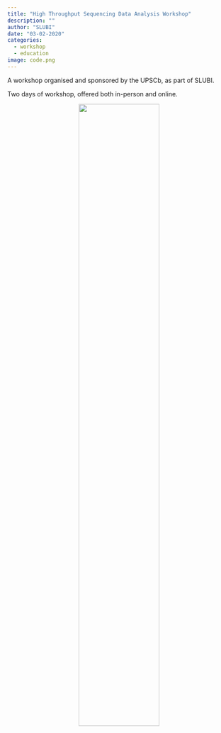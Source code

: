 ```yaml
---
title: "High Throughput Sequencing Data Analysis Workshop"
description: ""
author: "SLUBI"
date: "03-02-2020"
categories:
  - workshop
  - education
image: code.png
---
```


A workshop organised and sponsored by the UPSCb, as part of SLUBI.

Two days of workshop, offered both in-person and online.

<center>
![](code.png){.class width=60%}